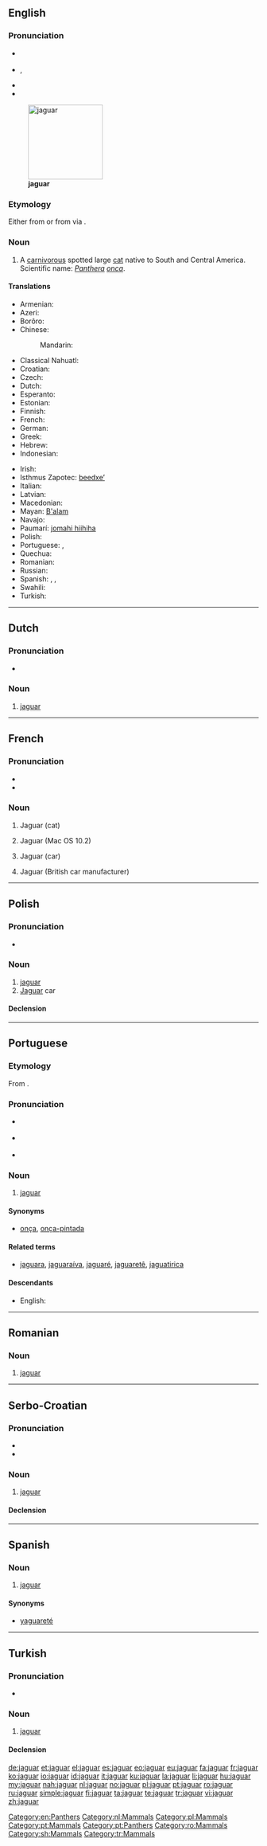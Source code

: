 {{also|Jaguar}}
==English==
{{wikipedia}}

===Pronunciation===
* {{a|RP}} {{IPA|/ˈdʒæɡjuːə/}}
* {{a|US}} {{IPA|/ˈdʒæɡwɑr/}},  {{X-SAMPA|/"dZ{%gwAr\/|/"dZ{gju%Ar\/}}
* {{audio|en-us-jaguar.ogg|Audio (US)}}
* {{audio|en-uk-jaguar.ogg|Audio (UK)}}

[[File:Onça pintada.jpg|thumb|right|150px|'''jaguar''']]

===Etymology===
Either from {{etyl|gn}} {{term|jaguarete|lang=gn}} or from {{etyl|tpw}} via {{etyl|pt}}.

===Noun===
{{en-noun}}

# A [[carnivorous]] spotted large [[cat]] native to South and Central America. Scientific name: ''[[Panthera]] [[onca]]''.

====Translations====
{{trans-top|''Panthera onca''}}
* Armenian: {{t-|hy|յագուար|tr=yaguar}}
* Azeri: {{t+|az|yaquar|xs=Azeri}}
* Borôro: {{tø|bor|adügo}}
* Chinese:
*: Mandarin: {{t|zh|美洲豹|tr=měizhōubào|sc=Hani}}
* Classical Nahuatl: {{tø|nci|ocelotl}}
* Croatian: {{t-|hr|Jaguar}}
* Czech: {{t+|cs|jaguár|m}}
* Dutch: {{t+|nl|jaguar|m}}
* Esperanto: {{t-|eo|jaguaro}}
* Estonian: {{t-|et|jaaguar}}
* Finnish: {{t+|fi|jaguaari}}
* French: {{t+|fr|jaguar|m}}
* German: {{t+|de|Jaguar|m}}
* Greek: {{t+|el|ιαγουάρος|m|tr=iagouáros|sc=Grek}}
* Hebrew: {{t+|he|יגואר}}
* Indonesian: {{t+|id|jaguar|xs=Indonesian}}
{{trans-mid}}
* Irish: {{t-|ga|iaguar|m|xs=Irish}}
* Isthmus Zapotec: [[beedxeʼ]]
* Italian: {{t+|it|giaguaro}}
* Latvian: {{t-|lv|jaguārs|m}}
* Macedonian: {{t-|mk|јагуар|m}}
* Mayan: [[B'alam]]
* Navajo: {{tø|nv|Shádiʼááhdę́ę́ʼ náshdóítsoh łikizhígíí}}
* Paumarí: [[jomahi hiihiha]] {{f}}
* Polish: {{t+|pl|jaguar|m}}
* Portuguese: {{t+|pt|jaguar|m}},  {{t+|pt|onça|f}}
* Quechua: {{t-|qu|otorongo|xs=Quechua}}
* Romanian: {{t+|ro|jaguar|m}}
* Russian: {{t+|ru|ягуар|m|tr=jaguár}}
* Spanish: {{t+|es|jaguar|m}}, {{t+|es|tigre|m}} {{qualifier|Bolivia|Colombia|Venezuela|especially rural usage}}, {{t+|es|yaguareté|m}} {{qualifier|Argentina|Paraguay}}
* Swahili: {{t-|sw|jagwa}}
* Turkish: {{t+|tr|jaguar}}
{{trans-bottom}}

[[Category:en:Panthers]]

----

==Dutch==

===Pronunciation===
* {{audio|Nl-jaguar.ogg|audio}}

===Noun===
{{nl-noun|m|jaguars}}

# [[#English|jaguar]]

[[Category:nl:Mammals]]

----

==French==

===Pronunciation===
* {{IPA|/ʒa.ɡwaʁ/|lang=fr}}
* {{audio|Fr-jaguar-fr-Paris.ogg|Audio (FR)}}

===Noun===
{{fr-noun|mf}}

# {{context|masculine}} Jaguar (cat)
# {{context|masculine}} Jaguar (Mac OS 10.2)
# {{context|feminine}} Jaguar (car)
# {{context|feminine}} Jaguar (British car manufacturer)

----

==Polish==

===Pronunciation===
* {{IPA|[jaˈɡuar]|lang=pl}}

===Noun===
{{pl-noun|m}}

# [[#English|jaguar]] {{gloss|Panthera onca}}
# [[Jaguar]] car

====Declension====
{{pl-decl-noun
|jaguar|jaguary
|jaguara|jaguarów
|jaguarowi|jaguarom
|jaguara|jaguary
|jaguarem|jaguarami
|jaguarze|jaguarach
|jaguarze|jaguary
}}

[[Category:pl:Mammals]]

----

==Portuguese==

===Etymology===
From {{etyl|tup|pt}}.

===Pronunciation===
* {{a|Paulista}} {{IPA|/ʒa.ˈgwaɹ/|lang=pt}}
* {{a|South Brazil}} {{IPA|/ʒa.ˈgwaɻ/|lang=pt}}
* {{a|Carioca}} {{IPA|/ʒa.ˈgwaχ/|lang=pt}}

===Noun===
{{pt-noun|m|es}}

# [[#English|jaguar]]

====Synonyms====
* [[onça]], [[onça-pintada]]

====Related terms====
* [[jaguara]], [[jaguaraíva]], [[jaguaré]], [[jaguaretê]], [[jaguatirica]]

====Descendants====
* English: {{l|en|jaguar}}

[[Category:pt:Mammals]]
[[Category:pt:Panthers]]

----

==Romanian==

===Noun===
{{head|ro|noun|g=m}}

# [[#English|jaguar]]

[[Category:ro:Mammals]]

----

==Serbo-Croatian==

===Pronunciation===
* {{IPA|/jâɡuaːr/|lang=sh}}
* {{hyphenation|ja|gu|ar}}

===Noun===
{{sh-noun|g=m|head=jȁguār|r|јагуар|ја̏гуа̄р}}

# [[#English|jaguar]]

====Declension====
{{sh-decl-noun
|jaguar|jaguari
|jaguara|jaguara
|jaguaru|jaguarima
|jaguara|jaguare
|jaguaru|jaguari
|jaguaru|jaguarima
|jaguarom|jaguarima
}}

[[Category:sh:Mammals]]

----

==Spanish==

===Noun===
{{es-noun|m|pl=jaguares}}

# [[#English|jaguar]] {{gloss|Panthera onca}}

====Synonyms====
* [[yaguareté]]

----

==Turkish==

===Pronunciation===
* {{IPA|[ʒɑ.ɡʊ.ɑɾ]|lang=tr}}

===Noun===
{{tr-noun|ı|lar}}

# [[jaguar#English|jaguar]]

====Declension====
{{tr-noun-c|a|d}}

[[Category:tr:Mammals]]

[[de:jaguar]]
[[et:jaguar]]
[[el:jaguar]]
[[es:jaguar]]
[[eo:jaguar]]
[[eu:jaguar]]
[[fa:jaguar]]
[[fr:jaguar]]
[[ko:jaguar]]
[[io:jaguar]]
[[id:jaguar]]
[[it:jaguar]]
[[ku:jaguar]]
[[la:jaguar]]
[[li:jaguar]]
[[hu:jaguar]]
[[my:jaguar]]
[[nah:jaguar]]
[[nl:jaguar]]
[[no:jaguar]]
[[pl:jaguar]]
[[pt:jaguar]]
[[ro:jaguar]]
[[ru:jaguar]]
[[simple:jaguar]]
[[fi:jaguar]]
[[ta:jaguar]]
[[te:jaguar]]
[[tr:jaguar]]
[[vi:jaguar]]
[[zh:jaguar]]